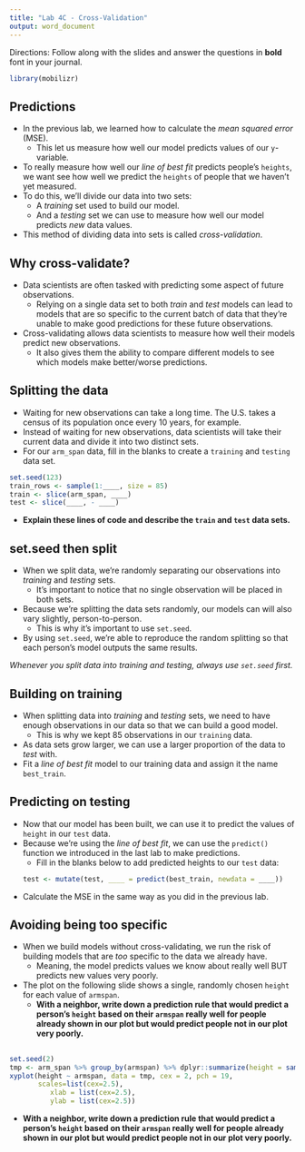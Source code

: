 ```yaml
---
title: "Lab 4C - Cross-Validation"
output: word_document
---
```



Directions: Follow along with the slides and answer the questions in **bold** font in your journal.

\newline


```r
library(mobilizr)
```


## Predictions


- In the previous lab, we learned how to calculate the _mean squared error_ (MSE).
    - This let us measure how well our model predicts values of our `y`-variable.
- To really measure how well our _line of best fit_ predicts people's `heights`, we want see how well we predict the `heights` of people that we haven't yet measured.
- To do this, we'll divide our data into two sets:
    - A _training_ set used to build our model.
    - And a _testing_ set we can use to measure how well our model predicts _new_ data values.
- This method of dividing data into sets is called _cross-validation_.


## Why cross-validate?


- Data scientists are often tasked with predicting some aspect of future observations.
    - Relying on a single data set to both _train_ and _test_ models can lead to models that are so specific to the current batch of data that they're unable to make good predictions for these future observations.
- Cross-validating allows data scientists to measure how well their models predict new observations.
    - It also gives them the ability to compare different models to see which models make better/worse predictions.


## Splitting the data


- Waiting for new observations can take a long time. The U.S. takes a census of its population once every 10 years, for example.
- Instead of waiting for new observations, data scientists will take their current data and divide it into two distinct sets.
- For our `arm_span` data, fill in the blanks to create a `training` and `testing` data set.
```r
set.seed(123)
train_rows <- sample(1:____, size = 85)
train <- slice(arm_span, ____)
test <- slice(____, - ____)
```

- **Explain these lines of code and describe the `train` and `test` data sets.**


## set.seed then split


- When we split data, we're randomly separating our observations into _training_ and _testing_ sets.
    - It's important to notice that no single observation will be placed in both sets.
- Because we're splitting the data sets randomly, our models can will also vary slightly, person-to-person.
    - This is why it's important to use `set.seed`.
- By using `set.seed`, we're able to reproduce the random splitting so that each person's model outputs the same results.

_Whenever you split data into training and testing, always use `set.seed` first._


## Building on training


- When splitting data into _training_ and _testing_ sets, we need to have enough observations in our data so that we can build a good model.
    - This is why we kept 85 observations in our `training` data.
- As data sets grow larger, we can use a larger proportion of the data to _test_ with.
- Fit a _line of best fit_ model to our training data and assign it the name `best_train`.



## Predicting on testing


- Now that our model has been built, we can use it to predict the values of `height` in our `test` data.
- Because we're using the _line of best fit_, we can use the `predict()` function we introduced in the last lab to make predictions.
    - Fill in the blanks below to add predicted heights to our `test` data:
```r
test <- mutate(test, ____ = predict(best_train, newdata = ____))
```

- Calculate the MSE in the same way as you did in the previous lab. 

## Avoiding being too specific


- When we build models without cross-validating, we run the risk of building models that are _too_ specific to the data we already have.
    - Meaning, the model predicts values we know about really well BUT predicts new values very poorly.
- The plot on the following slide shows a single, randomly chosen `height` for each value of `armspan`.
    - **With a neighbor, write down a prediction rule that would predict a person's `height` based on their `armspan` really well for people already shown in our plot but would predict people not in our plot very poorly.**

## 


```r
set.seed(2)
tmp <- arm_span %>% group_by(armspan) %>% dplyr::summarize(height = sample(height, 1))
xyplot(height ~ armspan, data = tmp, cex = 2, pch = 19,
       scales=list(cex=2.5),
          xlab = list(cex=2.5),
          ylab = list(cex=2.5))
```

- **With a neighbor, write down a prediction rule that would predict a person's `height` based on their `armspan` really well for people already shown in our plot but would predict people not in our plot very poorly.**


